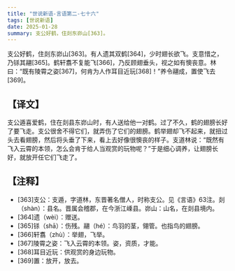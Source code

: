 ```yaml
---
title: "世说新语-言语第二-七十六"
tags: [世说新语]
date: 2025-01-28
summary: 支公好鹤，住剡东峁山[363]。
---
```


支公好鹤，住剡东峁山[363]。有人遗其双鹤[364]，少时翅长欲飞。支意惜之，乃铩其翮[365]。鹤轩翥不复能飞[366]，乃反顾翅垂头，视之如有懊丧意。林曰：“既有陵霄之姿[367]，何肯为人作耳目近玩[368]！”养令翮成，置使飞去[369]。

## 【译文】

支公遁喜爱鹤，住在剡县东峁山时，有人送给他一对鹤。过了不久，鹤的翅膀长好了要飞走。支公很舍不得它们，就弄伤了它们的翅膀。鹤举翅却飞不起来，就扭过头去看翅膀，然后将头垂了下来，看上去好像很懊丧的样子。支道林说：“既然有飞入云霄的本领，怎么会肯于给人当观赏的玩物呢？”于是细心调养，让翅膀长好，就放开任它们飞走了。

## 【注释】

- [363]支公：支遁，字道林，东晋著名僧人，时称支公。见《言语》63注。剡（shàn）：县名。晋属会稽郡，在今浙江嵊县。峁山：山名，在剡县境内。
- [364]遗（wèi）：赠送。
- [365]铩（shā）：伤残。翮（hé）：鸟羽的茎，翎管。也指鸟的翅膀。
- [366]轩翥（zhù）：举翅，飞举。
- [367]陵霄之姿：飞入云霄的本领。姿，资质，才能。
- [368]耳目近玩：供观赏的身边玩物。
- [369]置：放开，放去。
